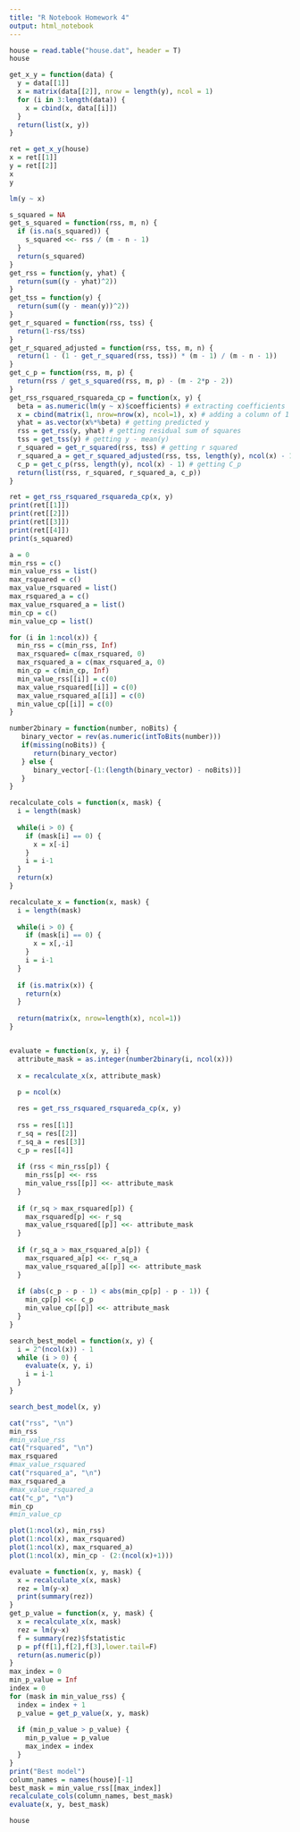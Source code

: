 ```yaml
---
title: "R Notebook Homework 4"
output: html_notebook
---
```


```r
house = read.table("house.dat", header = T)
house
```

```r
get_x_y = function(data) {
  y = data[[1]]
  x = matrix(data[[2]], nrow = length(y), ncol = 1)
  for (i in 3:length(data)) {
    x = cbind(x, data[[i]])
  }
  return(list(x, y))
}
```

```r
ret = get_x_y(house)
x = ret[[1]]
y = ret[[2]]
x
y
```

```r
lm(y ~ x)
```
```r
s_squared = NA
get_s_squared = function(rss, m, n) {
  if (is.na(s_squared)) {
    s_squared <<- rss / (m - n - 1)
  }
  return(s_squared)
}
get_rss = function(y, yhat) {
  return(sum((y - yhat)^2))
}
get_tss = function(y) {
  return(sum((y - mean(y))^2))
}
get_r_squared = function(rss, tss) {
  return(1-rss/tss)
}
get_r_squared_adjusted = function(rss, tss, m, n) {
  return(1 - (1 - get_r_squared(rss, tss)) * (m - 1) / (m - n - 1))
}
get_c_p = function(rss, m, p) {
  return(rss / get_s_squared(rss, m, p) - (m - 2*p - 2))
}
get_rss_rsquared_rsquareda_cp = function(x, y) {
  beta = as.numeric(lm(y ~ x)$coefficients) # extracting coefficients
  x = cbind(matrix(1, nrow=nrow(x), ncol=1), x) # adding a column of 1 for beta_0
  yhat = as.vector(x%*%beta) # getting predicted y
  rss = get_rss(y, yhat) # getting residual sum of squares
  tss = get_tss(y) # getting y - mean(y)
  r_squared = get_r_squared(rss, tss) # getting r squared
  r_squared_a = get_r_squared_adjusted(rss, tss, length(y), ncol(x) - 1) # getting adjusted r squared
  c_p = get_c_p(rss, length(y), ncol(x) - 1) # getting C_p
  return(list(rss, r_squared, r_squared_a, c_p))
}
```

```r
ret = get_rss_rsquared_rsquareda_cp(x, y)
print(ret[[1]])
print(ret[[2]])
print(ret[[3]])
print(ret[[4]])
print(s_squared)
```
```r

a = 0
min_rss = c()
min_value_rss = list()
max_rsquared = c()
max_value_rsquared = list()
max_rsquared_a = c()
max_value_rsquared_a = list()
min_cp = c()
min_value_cp = list()

for (i in 1:ncol(x)) {
  min_rss = c(min_rss, Inf)
  max_rsquared= c(max_rsquared, 0)
  max_rsquared_a = c(max_rsquared_a, 0)
  min_cp = c(min_cp, Inf)
  min_value_rss[[i]] = c(0)
  max_value_rsquared[[i]] = c(0)
  max_value_rsquared_a[[i]] = c(0)
  min_value_cp[[i]] = c(0)
}

number2binary = function(number, noBits) {
   binary_vector = rev(as.numeric(intToBits(number)))
   if(missing(noBits)) {
      return(binary_vector)
   } else {
      binary_vector[-(1:(length(binary_vector) - noBits))]
   }
}

recalculate_cols = function(x, mask) {
  i = length(mask)
  
  while(i > 0) {
    if (mask[i] == 0) {
      x = x[-i]
    }
    i = i-1
  }
  return(x)
}

recalculate_x = function(x, mask) {
  i = length(mask)
  
  while(i > 0) {
    if (mask[i] == 0) {
      x = x[,-i]
    }
    i = i-1
  }
  
  if (is.matrix(x)) {
    return(x)
  }
  
  return(matrix(x, nrow=length(x), ncol=1))
}


evaluate = function(x, y, i) {
  attribute_mask = as.integer(number2binary(i, ncol(x)))
  
  x = recalculate_x(x, attribute_mask)
  
  p = ncol(x)

  res = get_rss_rsquared_rsquareda_cp(x, y)
  
  rss = res[[1]]
  r_sq = res[[2]]
  r_sq_a = res[[3]]
  c_p = res[[4]]
  
  if (rss < min_rss[p]) {
    min_rss[p] <<- rss
    min_value_rss[[p]] <<- attribute_mask
  }
  
  if (r_sq > max_rsquared[p]) {
    max_rsquared[p] <<- r_sq
    max_value_rsquared[[p]] <<- attribute_mask
  }
  
  if (r_sq_a > max_rsquared_a[p]) {
    max_rsquared_a[p] <<- r_sq_a
    max_value_rsquared_a[[p]] <<- attribute_mask
  }
  
  if (abs(c_p - p - 1) < abs(min_cp[p] - p - 1)) {
    min_cp[p] <<- c_p
    min_value_cp[[p]] <<- attribute_mask
  }
}

search_best_model = function(x, y) {
  i = 2^(ncol(x)) - 1
  while (i > 0) {
    evaluate(x, y, i)
    i = i-1
  }
}

search_best_model(x, y)

```

```r
cat("rss", "\n")
min_rss
#min_value_rss
cat("rsquared", "\n")
max_rsquared
#max_value_rsquared
cat("rsquared_a", "\n")
max_rsquared_a
#max_value_rsquared_a
cat("c_p", "\n")
min_cp
#min_value_cp
```
```r
plot(1:ncol(x), min_rss)
plot(1:ncol(x), max_rsquared)
plot(1:ncol(x), max_rsquared_a)
plot(1:ncol(x), min_cp - (2:(ncol(x)+1)))
```

```r
evaluate = function(x, y, mask) {
  x = recalculate_x(x, mask)
  rez = lm(y~x)
  print(summary(rez))
}
get_p_value = function(x, y, mask) {
  x = recalculate_x(x, mask)
  rez = lm(y~x)
  f = summary(rez)$fstatistic
  p = pf(f[1],f[2],f[3],lower.tail=F)
  return(as.numeric(p))
}
max_index = 0
min_p_value = Inf
index = 0
for (mask in min_value_rss) {
  index = index + 1
  p_value = get_p_value(x, y, mask)
  
  if (min_p_value > p_value) {
    min_p_value = p_value
    max_index = index
  }
}
print("Best model")
column_names = names(house)[-1]
best_mask = min_value_rss[[max_index]]
recalculate_cols(column_names, best_mask)
evaluate(x, y, best_mask)
```

```r
house
```
